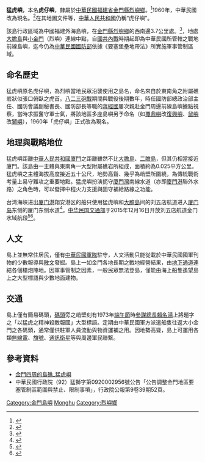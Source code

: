 {{coord|24|23|50.8|N|118|11|33.48|E|region:TW|display=title}}
{{Location map
 |Taiwan
 |label=猛虎嶼
 |lat_deg=24|lat_min=23|lat_sec=50.8
 |lon_deg=118|lon_min=11|lon_sec=33.48
 |position=right
 |width=200
 |float=right
 |caption=猛虎嶼的位置
}}
'''猛虎嶼'''，本名'''虎仔嶼'''，隸屬於[[中華民國|中華民國]][[金馬地區|福建省]][[金門縣|金門縣]][[烈嶼鄉|烈嶼鄉]]。<ref name="govkm">{{cite web|url=https://land.kinmen.gov.tw/mobile/About/about_more?id=8fc4f649c0fe49d0a0d25bcc36a1ffba|website=金門縣地政局全球資訊網|title=轄區介紹|accessdate=2019年6月12日 |date=2017年6月23日 |quote=服務轄區包括：金城鎮、金湖鎮、金沙鎮、金寧鄉、烈嶼鄉、烏坵鄉等六個鄉鎮，以及金門本島（大金門）、烈嶼（小金門）、大膽、二膽、獅嶼、猛虎嶼、草嶼、後嶼、東碇島、復興嶼等十二個大小島嶼，{...}|language=zh-tw}}</ref>1960年，中華民國改為現名。<ref name="epoch">{{cite web|url=http://www.epochtimes.com/b5/4/10/17/n692805.htm|title=金門六離島系列：二猛虎嶼和獅嶼島如其名|website=[[大紀元時報|大紀元時報]]|date=2004年10月17日|accessdate=2019年8月23日|language=zh-hant|quote={{lang|zh-hant|猛虎嶼的舊名為虎仔嶼，金門縣志即稱以形似名，為舟渡赴廈門所必經，直到1960年改為今名，面積僅零點零二五平方公里。}}|archive-date=2019年8月8日|archive-url=https://web.archive.org/web/20190808223848/http://www.epochtimes.com/b5/4/10/17/n692805.htm|dead-url=no}}</ref>在其地圖文件等，[[中華人民共和國|中華人民共和國]]仍稱“虎仔嶼”。

該島行政區域為中國福建外海島嶼，在[[金門縣|金門縣]][[烈嶼鄉|烈嶼鄉]]的西南邊3.7公里處。<ref>{{cite web|url=https://www.ettoday.net/news/20190203/1362912.htm|title=當兵中金馬獎不可憐　「猛虎嶼」只有海水淡化、發電機|date=2019年2月3日|accessdate=2019年8月4日|website=[[ETtoday新聞雲|ETtoday新聞雲]]|quote=猛虎嶼就位在金門縣烈嶼鄉的西南邊3.7公里處，島嶼面積僅有0.025平方公里，不過海拔高度卻有50公尺，從碼頭到營部爬樓梯要214階，地勢易守難攻，不過官兵要運補時需要搬米、瓦斯以及罐頭甚至是油漆桶時都相當辛苦。|language=zh-tw|archive-date=2019年8月4日|archive-url=https://web.archive.org/web/20190804002156/https://www.ettoday.net/news/20190203/1362912.htm|dead-url=no}}</ref>，地處[[大膽島|大膽島]]與[[小金門|小金門]]（烈嶼）連線中點，自[[戡亂戰爭|國共內戰]]時期起即為中華民國所管轄之戰地前線島嶼，迄今仍為[[中華民國國防部|中華民國國防部]]依據《要塞堡壘地帶法》所實施軍事管制區域。

== 命名歷史 ==
猛虎嶼原名虎仔嶼，為烈嶼當地民眾沿襲使用之島名，命名來自於東南角之附屬礁岩狀似張口俯臥之虎首。[[八二三砲戰|八二三砲戰]]期間與戰役後期數年，時任國防部總政治部主任、國防會議副秘書長、國防部長等職的[[蔣經國|蔣經國]]屢次親赴金門周邊前線島嶼據點視察，當時求振奮守軍士氣，將該地區多座島嶼另予命名（如[[覆鼎嶼|覆鼎嶼]]改[[復興嶼|復興嶼]]、[[鼠嶼|鼠嶼]]改[[獅嶼|獅嶼]]），1960年「虎仔嶼」正式改為現名。

== 地理與戰略地位==
猛虎嶼距離[[中華人民共和國|中華人民共和國]][[廈門|廈門]]之距離雖然不比[[大膽島|大膽島]]、[[二膽島|二膽島]]，但其仍相當接近廈門。該島由一主體與東南角一大型附屬礁岩所組成，面積約為0.025平方公里。猛虎嶼之主體海拔高度接近五十公尺，地勢高聳、幾乎為峭壁所圍繞，為傳統戰術考量上易守難攻之重要地點。猛虎嶼扮演扼守[[廈門灣|廈門灣]]南線水道（亦即[[廈門港|廈門港]]聯外水路）之角色時，可以發揮中程火力支援與固守補給路線之功能。

台湾海峡进出[[厦门港|厦门港]]翔安港区的船只使用猛虎嶼和[[大膽島|大膽島]]间的刘五店航道进入[[厦门岛|厦门岛]]东侧的厦门东侧水道<ref>{{cite web|title=厦门湾船舶航行及停泊指南|url=http://www.fj.msa.gov.cn/fjmsacms/cms/pages/250510547246770000/attachments/厦门湾船舶航行及停泊指南（2020年版）-2020-11.pdf|publisher=厦门海事局|year=2020|access-date=2022-01-14|archive-date=2021-12-24|archive-url=https://web.archive.org/web/20211224090734/http://www.fj.msa.gov.cn/fjmsacms/cms/pages/250510547246770000/attachments/%E5%8E%A6%E9%97%A8%E6%B9%BE%E8%88%B9%E8%88%B6%E8%88%AA%E8%A1%8C%E5%8F%8A%E5%81%9C%E6%B3%8A%E6%8C%87%E5%8D%97%EF%BC%882020%E5%B9%B4%E7%89%88%EF%BC%89-2020-11.pdf|dead-url=no}}</ref>。[[中华民国交通部|中华民国交通部]]于2015年12月16日开放刘五店航道金门水域航段<ref>{{Cite news|title=刘五店海翔码头试运行 为厦门离台湾最近港区|url=http://tw.people.com.cn/n1/2016/0526/c14657-28380553.html|work=中新网|publisher=人民网|date=2016-05-26|accessdate=2021-10-17|archive-date=2021-10-17|archive-url=https://web.archive.org/web/20211017162924/http://tw.people.com.cn/n1/2016/0526/c14657-28380553.html|dead-url=no}}</ref><ref>{{cite news|title=交通部 104.12.16. 交航(一)字第10498002401號公告|url=https://motclaw.motc.gov.tw/webMotcLaw2018/SLaw/Content?soid=6031|publisher=中華民國交通部|date=2015-12-16|accessdate=2021-10-17|archive-date=2021-10-19|archive-url=https://web.archive.org/web/20211019232551/https://motclaw.motc.gov.tw/webMotcLaw2018/SLaw/Content?soid=6031|dead-url=no}}</ref>。

== 人文 ==
島上並無常住居民，僅有[[中華民國軍隊|中華民國軍隊]]駐守，人文活動只能從載於中華民國國軍刊物的少數報導與[[散文|散文]]發掘。島上一如金門各地長期之戰地經營結果，由[[地道|地下通道]]連結各個槍炮陣地。因軍事管制之因素，一般民眾無法登島，僅能由海上船隻遙望島上之大型標語與少數地面建物。

== 交通 ==
島上僅有簡易碼頭，[[碼頭|碼頭]]旁之峭壁刻有1973年[[端午節|端午節]]時[[參謀總長|參謀總長]][[賴名湯|賴名湯]]上將題字之「以猛虎之精神殺敵報國」大型標語。定期由中華民國軍方派遣船隻往返大小金門之各碼頭，通常僅供駐軍人員流動與物資運補之用。因地勢高聳，島上可運用各類[[無線電|無線電]]、[[旗號|旗號]]、[[通訊衛星|通訊衛星]]等與周邊軍民聯繫。

== 參考資料 ==
{{reflist}}
*[https://web.archive.org/web/20120914065457/http://nature.edu.tw/result/94_result/12/cont6/cont-63.htm 金門四周的島礁_猛虎嶼]
*中華民國行政院（92）猛獅字第0920002956號公告「公告調整金門地區要塞管制區範圍與禁止、限制事項」，行政院公報第9卷39期52頁。

{{中華民國島嶼}}
[[Category:金門島嶼|Category:金門島嶼]]
[[Category:无人岛|Monghu]]
[[Category:烈嶼鄉|Category:烈嶼鄉]]